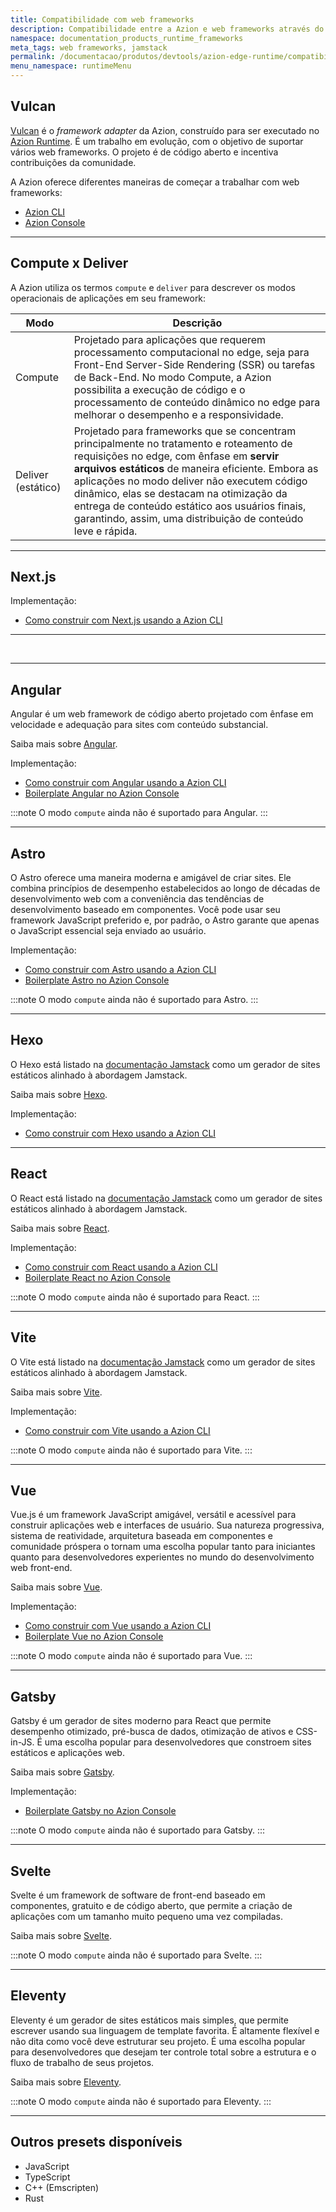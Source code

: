 ```yaml
---
title: Compatibilidade com web frameworks
description: Compatibilidade entre a Azion e web frameworks através do Vulcan.
namespace: documentation_products_runtime_frameworks
meta_tags: web frameworks, jamstack
permalink: /documentacao/produtos/devtools/azion-edge-runtime/compatibilidade-frameworks/
menu_namespace: runtimeMenu
---
```



## Vulcan

[Vulcan](https://github.com/aziontech/vulcan) é o *framework adapter* da Azion, construído para ser executado no [Azion Runtime](/pt-br/documentacao/runtime/visao-geral/). É um trabalho em evolução, com o objetivo de suportar vários web frameworks. O projeto é de código aberto e incentiva contribuições da comunidade.

A Azion oferece diferentes maneiras de começar a trabalhar com web frameworks:

- [Azion CLI](/pt-br/documentacao/produtos/azion-cli/visao-geral/)
- [Azion Console](/pt-br/documentacao/produtos/comecar-com-um-template/)

---

## Compute x Deliver

A Azion utiliza os termos `compute` e `deliver` para descrever os modos operacionais de aplicações em seu framework:

| Modo | Descrição |
| - | - |
| Compute | Projetado para aplicações que requerem processamento computacional no edge, seja para Front-End Server-Side Rendering (SSR) ou tarefas de Back-End. No modo Compute, a Azion possibilita a execução de código e o processamento de conteúdo dinâmico no edge para melhorar o desempenho e a responsividade. | 
| Deliver (estático) | Projetado para frameworks que se concentram principalmente no tratamento e roteamento de requisições no edge, com ênfase em **servir arquivos estáticos** de maneira eficiente. Embora as aplicações no modo deliver não executem código dinâmico, elas se destacam na otimização da entrega de conteúdo estático aos usuários finais, garantindo, assim, uma distribuição de conteúdo leve e rápida. |

---

## Next.js 

<Tag severity="info" client:only="vue" value="Estático" />

Implementação:

- [Como construir com Next.js usando a Azion CLI](/pt-br/documentacao/produtos/cli/frameworks/next/)

---

<Tag severity="info" client:only="vue" value="Compute" />



<br />
<LinkButton link="/pt-br/documentacao/runtime-api/frameworks-suportados/nextjs/" label="compatibilidade entre a Azion e o Next.js" outlined target="_blank" />
<LinkButton link="https://github.com/aziontech/vulcan/tree/main/examples/next" label="ir para um exemplo do modo compute" outlined target="_blank" />

---

## Angular 
<Tag severity="info" client:only="vue" value="Estático" />

Angular é um web framework de código aberto projetado com ênfase em velocidade e adequação para sites com conteúdo substancial.

Saiba mais sobre [Angular](https://angular.io/docs).

Implementação:

- [Como construir com Angular usando a Azion CLI](/pt-br/documentacao/produtos/cli/frameworks/angular/)
- [Boilerplate Angular no Azion Console](/pt-br/documentacao/produtos/guias/angular-boilerplate/)

<Tag severity="info" client:only="vue" value="Compute" />

:::note 
O modo `compute` ainda não é suportado para Angular.
:::

---

## Astro
<Tag severity="info" client:only="vue" value="Estático" />

O Astro oferece uma maneira moderna e amigável de criar sites. Ele combina princípios de desempenho estabelecidos ao longo de décadas de desenvolvimento web com a conveniência das tendências de desenvolvimento baseado em componentes. Você pode usar seu framework JavaScript preferido e, por padrão, o Astro garante que apenas o JavaScript essencial seja enviado ao usuário.

Implementação:

- [Como construir com Astro usando a Azion CLI](/pt-br/documentacao/produtos/cli/frameworks/astro/)
- [Boilerplate Astro no Azion Console](/pt-br/documentacao/produtos/guias/astro-boilerplate/)

<Tag severity="info" client:only="vue" value="Compute" />

 :::note 
 O modo `compute` ainda não é suportado para Astro.
 :::

---

## Hexo
<Tag severity="info" client:only="vue" value="Estático" />

O Hexo está listado na [documentação Jamstack](https://jamstack.org/generators/hexo/) como um gerador de sites estáticos alinhado à abordagem Jamstack.

Saiba mais sobre [Hexo](https://hexo.io/docs/).

Implementação:

- [Como construir com Hexo usando a Azion CLI](/pt-br/documentacao/produtos/cli/frameworks/hexo/)

---

## React
<Tag severity="info" client:only="vue" value="Estático" />

O React está listado na [documentação Jamstack](https://jamstack.org/generators/react-static/) como um gerador de sites estáticos alinhado à abordagem Jamstack.

Saiba mais sobre [React](https://react.dev/).

Implementação:

- [Como construir com React usando a Azion CLI](/pt-br/documentacao/produtos/cli/frameworks/react/)
- [Boilerplate React no Azion Console](/pt-br/documentacao/produtos/guias/react-boilerplate/)

<Tag severity="info" client:only="vue" value="Compute" />

 :::note 
 O modo `compute` ainda não é suportado para React.
 :::

---

## Vite
<Tag severity="info" client:only="vue" value="Estático" />

O Vite está listado na [documentação Jamstack](https://jamstack.org/generators/vite/) como um gerador de sites estáticos alinhado à abordagem Jamstack.

Saiba mais sobre [Vite](https://vitejs.dev/).

Implementação:

- [Como construir com Vite usando a Azion CLI](/pt-br/documentacao/produtos/cli/frameworks/vite/)

<Tag severity="info" client:only="vue" value="Compute" />

 :::note 
 O modo `compute` ainda não é suportado para Vite.
 :::

---

## Vue
<Tag severity="info" client:only="vue" value="Estático" />

Vue.js é um framework JavaScript amigável, versátil e acessível para construir aplicações web e interfaces de usuário. Sua natureza progressiva, sistema de reatividade, arquitetura baseada em componentes e comunidade próspera o tornam uma escolha popular tanto para iniciantes quanto para desenvolvedores experientes no mundo do desenvolvimento web front-end.

Saiba mais sobre [Vue](https://vuejs.org/guide/introduction.html).

Implementação:

- [Como construir com Vue usando a Azion CLI](/pt-br/documentacao/produtos/cli/frameworks/vue/)
- [Boilerplate Vue no Azion Console](/pt-br/documentacao/produtos/guias/vue-boilerplate/)

<Tag severity="info" client:only="vue" value="Compute" />

 :::note 
 O modo `compute` ainda não é suportado para Vue.
 ::: 

---

## Gatsby

<Tag severity="info" client:only="vue" value="Estático" />

Gatsby é um gerador de sites moderno para React que permite desempenho otimizado, pré-busca de dados, otimização de ativos e CSS-in-JS. É uma escolha popular para desenvolvedores que constroem sites estáticos e aplicações web.

Saiba mais sobre [Gatsby](https://gatsbyjs.com/docs/).

Implementação:

- [Boilerplate Gatsby no Azion Console](/pt-br/documentacao/produtos/guias/gatsby-boilerplate/)

<Tag severity="info" client:only="vue" value="Compute" />

:::note 
O modo `compute` ainda não é suportado para Gatsby.
:::

---

## Svelte

<Tag severity="info" client:only="vue" value="Estático" />

Svelte é um framework de software de front-end baseado em componentes, gratuito e de código aberto, que permite a criação de aplicações com um tamanho muito pequeno uma vez compiladas.

Saiba mais sobre [Svelte](https://svelte.dev/tutorial/basics).

<Tag severity="info" client:only="vue" value="Compute" />

:::note 
O modo `compute` ainda não é suportado para Svelte.
:::

---

## Eleventy

<Tag severity="info" client:only="vue" value="Estático" />

Eleventy é um gerador de sites estáticos mais simples, que permite escrever usando sua linguagem de template favorita. É altamente flexível e não dita como você deve estruturar seu projeto. É uma escolha popular para desenvolvedores que desejam ter controle total sobre a estrutura e o fluxo de trabalho de seus projetos.

Saiba mais sobre [Eleventy](https://www.11ty.dev/docs/).

<Tag severity="info" client:only="vue" value="Compute" />

:::note 
O modo `compute` ainda não é suportado para Eleventy.
:::

---

## Outros presets disponíveis

- JavaScript 
- TypeScript
- C++ (Emscripten)
- Rust


